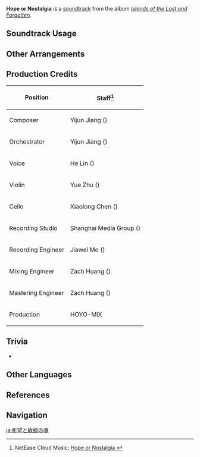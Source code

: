 {{Soundtrack Infobox
|image          = Islands of the Lost and Forgotten.png
|album          = Islands of the Lost and Forgotten
|disc           = 2
|number         = 52
|featured       =
|featured2      =
|featured3      =
|featured_disc  =
|featured_disc2 =
|featured_disc3 =
|youtube_id     = ydB3GkMzDig
|youtube_time   = 1
|spotify_id     = 5wH1dfNeJcLXF3w92ioxBI
|previous       = The Realm of Tokoyo
|next           = Chrysalis Suspirii
}}
{{Description|In the abyss of the white night, my homeland slumbers.|[https://twitter.com/GenshinImpact/status/1514815781057404938 Twitter]}}
'''Hope or Nostalgia''' is a [[soundtrack]] from the album ''[[Islands of the Lost and Forgotten]]''.

==Soundtrack Usage==
{{Soundtrack Usage
|quest    = 
|location = Dainichi Mikoshi//Whitenight
|domain   = 
}}

==Other Arrangements==
{{Files by Category Gallery|Media Using an Unreleased Arrangement of Hope or Nostalgia Soundtrack}}

==Production Credits==
{| class="wikitable"
! Position
! Staff<ref>NetEase Cloud Music: [https://music.163.com/#/song?id=1937114373 Hope or Nostalgia {{zh|祈望与乡魂}}]</ref>
|-
! Composer
| Yijun Jiang ({{zh|姜以君}})
|-
! Orchestrator
| Yijun Jiang ({{zh|姜以君}})
|-
! Voice
| He Lin ({{zh|林禾}})
|-
! Violin
| Yue Zhu ({{zh|朱玥}})
|-
! Cello
| Xiaolong Chen ({{zh|陈小龙}})
|-
! Recording Studio
| Shanghai Media Group ({{zh|上海广播大厦}})
|-
! Recording Engineer
| Jiawei Mo ({{zh|莫家伟}})
|-
! Mixing Engineer
| Zach Huang ({{zh|黄巍}})
|-
! Mastering Engineer
| Zach Huang ({{zh|黄巍}})
|-
! Production
| HOYO-MiX
|}
<!--
==Gallery==
<gallery>
</gallery>
-->

==Trivia==
* {{Transclude|The Realm of Tokoyo|DainichiMikoshiTheme2|section=1}}

==Other Languages==
{{Other Languages
|en      = Hope or Nostalgia
|zhs     = 祈望与乡魂
|zhs_rm  = Qíwàng Yǔ Xiāng Hún
|zhs_tl   = 
|ja      = 祈望と故郷の魂
|ja_rm   = Kibou to Furusato no Tamashii{{Assumed}}
|ja_tl   = Hope and Ghost of the Hometown
}}

==References==
{{Reflist}}

==Navigation==
{{Soundtrack Navbox|Islands of the Lost and Forgotten}}

[[ja:祈望と故郷の魂]]